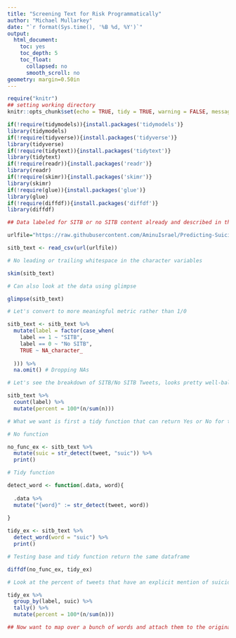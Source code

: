 ```yaml
---
title: "Screening Text for Risk Programmatically"
author: "Michael Mullarkey"
date: "`r format(Sys.time(), '%B %d, %Y')`"
output:
  html_document:
    toc: yes
    toc_depth: 5
    toc_float:
      collapsed: no
      smooth_scroll: no
geometry: margin=0.50in
---
```


```r
require("knitr")
## setting working directory
knitr::opts_chunk$set(echo = TRUE, tidy = TRUE, warning = FALSE, message = FALSE, include = FALSE)

```

```r

if(!require(tidymodels)){install.packages('tidymodels')}
library(tidymodels)
if(!require(tidyverse)){install.packages('tidyverse')}
library(tidyverse)
if(!require(tidytext)){install.packages('tidytext')}
library(tidytext)
if(!require(readr)){install.packages('readr')}
library(readr)
if(!require(skimr)){install.packages('skimr')}
library(skimr)
if(!require(glue)){install.packages('glue')}
library(glue)
if(!require(diffdf)){install.packages('diffdf')}
library(diffdf)

```

```r

## Data labeled for SITB or no SITB content already and described in this post: https://towardsdatascience.com/building-a-suicidal-tweet-classifier-using-nlp-ff6ccd77e971

urlfile="https://raw.githubusercontent.com/AminuIsrael/Predicting-Suicide-Ideation/master/suicidal_data.csv"

sitb_text <- read_csv(url(urlfile))

# No leading or trailing whitespace in the character variables

skim(sitb_text)

# Can also look at the data using glimpse

glimpse(sitb_text)

# Let's convert to more meaningful metric rather than 1/0

sitb_text <- sitb_text %>% 
  mutate(label = factor(case_when(
    label == 1 ~ "SITB",
    label == 0 ~ "No SITB",
    TRUE ~ NA_character_
    
  ))) %>% 
  na.omit() # Dropping NAs

# Let's see the breakdown of SITB/No SITB Tweets, looks pretty well-balanced

sitb_text %>% 
  count(label) %>% 
  mutate(percent = 100*(n/sum(n)))

```
```r

# What we want is first a tidy function that can return Yes or No for the presence of a certain word/regular expression, which we can do with stringr

# No function

no_func_ex <- sitb_text %>% 
  mutate(suic = str_detect(tweet, "suic")) %>% 
  print()

# Tidy function

detect_word <- function(.data, word){
  
  .data %>% 
  mutate("{word}" := str_detect(tweet, word))
  
}

tidy_ex <- sitb_text %>% 
  detect_word(word = "suic") %>% 
  print()

# Testing base and tidy function return the same dataframe

diffdf(no_func_ex, tidy_ex)

# Look at the percent of tweets that have an explicit mention of suicide in them by label, and see that there is mention of suicide in some tweets not labeled as containing SITB

tidy_ex %>% 
  group_by(label, suic) %>% 
  tally() %>% 
  mutate(percent = 100*(n/sum(n)))

## Now want to map over a bunch of words and attach them to the original dataframe




```

